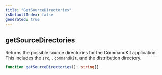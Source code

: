 ```yaml
---
title: "GetSourceDirectories"
isDefaultIndex: false
generated: true
---
```



<!-- This file was generated from the CommandKit source. Do not modify. Instead, re-run the "docgen" script -->


## getSourceDirectories

<GenerationInfo sourceFile="packages/commandkit/src/utils/utilities.ts" sourceLine="47" packageName="commandkit" />

Returns the possible source directories for the CommandKit application.
This includes the `src`, `.commandkit`, and the distribution directory.

```ts title="Signature"
function getSourceDirectories(): string[]
```
